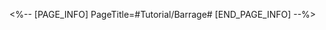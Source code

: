 <%-- [PAGE_INFO]
PageTitle=#Tutorial/Barrage#
[END_PAGE_INFO] --%>
{{Tutorial
|sort      = 223101
|title     = Barrage
|subtitle  = 
|type      = Battle
|about     = 
|image1    = Tutorial Barrage 1.png{{subst:void|<!--$UPLOAD:<<SpriteOutput/TutorialPic/TutorialPage_223101.png>-<Tutorial Barrage 1.png>-<Tutorial Files>>-->}}
|text1     = Enemy barrage-type abilities will always initiate from a fixed side of the team, sequentially attacking all units without being influenced by any effects that alter target selection. If all units have been attacked and there are remaining attack counts, the ability will then target random units.
}}